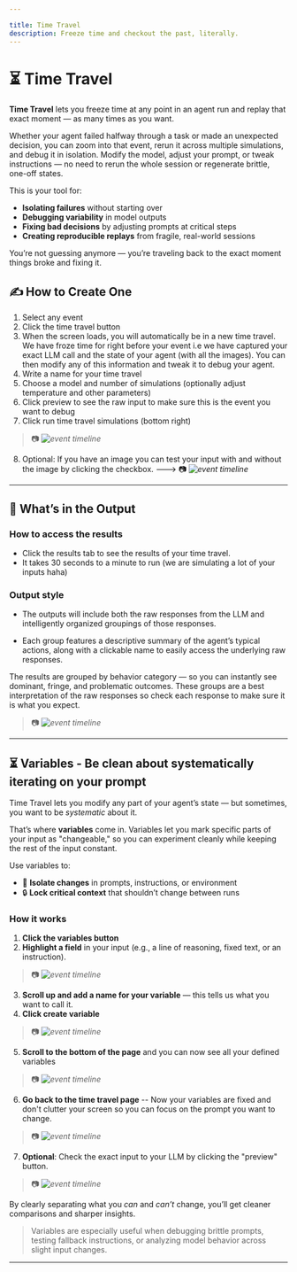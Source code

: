 ```yaml
---

title: Time Travel
description: Freeze time and checkout the past, literally. 
---
```

# ⏳ Time Travel

**Time Travel** lets you freeze time at any point in an agent run and replay that exact moment — as many times as you want.

Whether your agent failed halfway through a task or made an unexpected decision, you can zoom into that event, rerun it across multiple simulations, and debug it in isolation. Modify the model, adjust your prompt, or tweak instructions — no need to rerun the whole session or regenerate brittle, one-off states.

This is your tool for:

* **Isolating failures** without starting over
* **Debugging variability** in model outputs
* **Fixing bad decisions** by adjusting prompts at critical steps
* **Creating reproducible replays** from fragile, real-world sessions

You’re not guessing anymore — you’re traveling back to the exact moment things broke and fixing it.

## ✍️ How to Create One

1. Select any event
2. Click the time travel button
3. When the screen loads, you will automatically be in a new time travel. We have froze time for right before your event i.e we have captured your exact LLM call and the state of your agent (with all the images). You can then modify any of this information and tweak it to debug your agent.
4. Write a name for your time travel
5. Choose a model and number of simulations (optionally adjust temperature and other parameters)
6. Click preview to see the raw input to make sure this is the event you want to debug
7. Click run time travel simulations (bottom right)
> 📷 _![event timeline](/images/tt1.png)_
8. Optional: If you have an image you can test your input with and without the image by clicking the checkbox. 
---> 📷 _![event timeline](/images/tt3.png)_


---

## 🧮 What’s in the Output

### How to access the results

- Click the results tab to see the results of your time travel.
- It takes 30 seconds to a minute to run (we are simulating a lot of your inputs haha)

### Output style 
- The outputs will include both the raw responses from the LLM and intelligently organized groupings of those responses.

- Each group features a descriptive summary of the agent’s typical actions, along with a clickable name to easily access the underlying raw responses.

The results are grouped by behavior category — so you can instantly see dominant, fringe, and problematic outcomes. These groups are a best interpretation of the raw responses so check each response to make sure it is what you expect.

> 📷 _![event timeline](/images/tt2.png)_


---

## ⏳ Variables - Be clean about systematically iterating on your prompt


Time Travel lets you modify any part of your agent’s state — but sometimes, you want to be *systematic* about it.

That’s where **variables** come in. Variables let you mark specific parts of your input as "changeable," so you can experiment cleanly while keeping the rest of the input constant.

Use variables to:

* 🔁 **Isolate changes** in prompts, instructions, or environment
* 🔒 **Lock critical context** that shouldn’t change between runs

### How it works

1. **Click the variables button**
2. **Highlight a field** in your input (e.g., a line of reasoning, fixed text, or an instruction).
> 📷 _![event timeline](/images/tt4.png)_
3. **Scroll up and add a name for your variable** — this tells us what you want to call it. 
4. **Click create variable**
> 📷 _![event timeline](/images/tt5.png)_
5. **Scroll to the bottom of the page** and you can now see all your defined variables
> 📷 _![event timeline](/images/tt6.png)_
6. **Go back to the time travel page** -- Now your variables are fixed and don't clutter your screen so you can focus on the prompt you want to change.
> 📷 _![event timeline](/images/tt7.png)_
7. **Optional**: Check the exact input to your LLM by clicking the "preview" button.
> 📷 _![event timeline](/images/tt8.png)_



By clearly separating what you *can* and *can’t* change, you’ll get cleaner comparisons and sharper insights.

> Variables are especially useful when debugging brittle prompts, testing fallback instructions, or analyzing model behavior across slight input changes.

---

